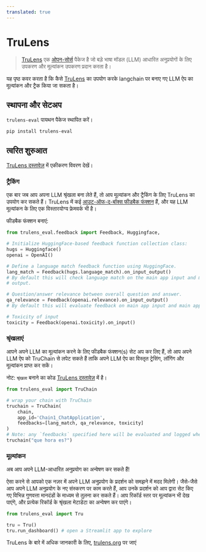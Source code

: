 ```yaml
---
translated: true
---
```


# TruLens

>[TruLens](https://trulens.org) एक [ओपन-सोर्स](https://github.com/truera/trulens) पैकेज है जो बड़े भाषा मॉडल (LLM) आधारित अनुप्रयोगों के लिए उपकरण और मूल्यांकन उपकरण प्रदान करता है।

यह पृष्ठ कवर करता है कि कैसे [TruLens](https://trulens.org) का उपयोग करके langchain पर बनाए गए LLM ऐप का मूल्यांकन और ट्रैक किया जा सकता है।

## स्थापना और सेटअप

`trulens-eval` पायथन पैकेज स्थापित करें।

```bash
pip install trulens-eval
```

## त्वरित शुरुआत

[TruLens दस्तावेज़](https://www.trulens.org/trulens_eval/getting_started/quickstarts/langchain_quickstart/) में एकीकरण विवरण देखें।

### ट्रैकिंग

एक बार जब आप अपना LLM श्रृंखला बना लेते हैं, तो आप मूल्यांकन और ट्रैकिंग के लिए TruLens का उपयोग कर सकते हैं।
TruLens में कई [आउट-ऑफ-द-बॉक्स फीडबैक फंक्शन](https://www.trulens.org/trulens_eval/evaluation/feedback_functions/) हैं,
और यह LLM मूल्यांकन के लिए एक विस्तारयोग्य फ्रेमवर्क भी है।

फीडबैक फंक्शन बनाएं:

```python
from trulens_eval.feedback import Feedback, Huggingface,

# Initialize HuggingFace-based feedback function collection class:
hugs = Huggingface()
openai = OpenAI()

# Define a language match feedback function using HuggingFace.
lang_match = Feedback(hugs.language_match).on_input_output()
# By default this will check language match on the main app input and main app
# output.

# Question/answer relevance between overall question and answer.
qa_relevance = Feedback(openai.relevance).on_input_output()
# By default this will evaluate feedback on main app input and main app output.

# Toxicity of input
toxicity = Feedback(openai.toxicity).on_input()
```

### श्रृंखलाएं

आपने अपने LLM का मूल्यांकन करने के लिए फीडबैक फंक्शन(s) सेट अप कर लिए हैं, तो आप अपने LLM ऐप को TruChain से लपेट सकते हैं ताकि अपने LLM ऐप का विस्तृत ट्रेसिंग, लॉगिंग और मूल्यांकन प्राप्त कर सकें।

नोट: `श्रृंखला` बनाने का कोड [TruLens दस्तावेज़](https://www.trulens.org/trulens_eval/getting_started/quickstarts/langchain_quickstart/) में है।

```python
from trulens_eval import TruChain

# wrap your chain with TruChain
truchain = TruChain(
    chain,
    app_id='Chain1_ChatApplication',
    feedbacks=[lang_match, qa_relevance, toxicity]
)
# Note: any `feedbacks` specified here will be evaluated and logged whenever the chain is used.
truchain("que hora es?")
```

### मूल्यांकन

अब आप अपने LLM-आधारित अनुप्रयोग का अन्वेषण कर सकते हैं!

ऐसा करने से आपको एक नज़र में अपने LLM अनुप्रयोग के प्रदर्शन को समझने में मदद मिलेगी। जैसे-जैसे आप अपने LLM अनुप्रयोग के नए संस्करण पर काम करते हैं, आप उनके प्रदर्शन को आप द्वारा सेट किए गए विभिन्न गुणवत्ता मानदंडों के माध्यम से तुलना कर सकते हैं। आप रिकॉर्ड स्तर पर मूल्यांकन भी देख पाएंगे, और प्रत्येक रिकॉर्ड के श्रृंखला मेटाडेटा का अन्वेषण कर पाएंगे।

```python
from trulens_eval import Tru

tru = Tru()
tru.run_dashboard() # open a Streamlit app to explore
```

TruLens के बारे में अधिक जानकारी के लिए, [trulens.org](https://www.trulens.org/) पर जाएं
